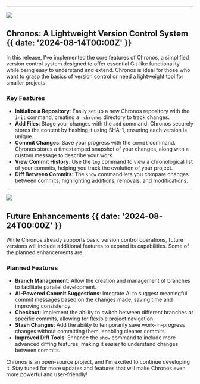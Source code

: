 

---

![](@/images/chronos-file-structure.png)

## Chronos: A Lightweight Version Control System {{ date: '2024-08-14T00:00Z' }}

In this release, I've implemented the core features of Chronos, a simplified version control system designed to offer essential Git-like functionality while being easy to understand and extend. Chronos is ideal for those who want to grasp the basics of version control or need a lightweight tool for smaller projects.

### <SparkleIcon /> Key Features

- **Initialize a Repository**: Easily set up a new Chronos repository with the `init` command, creating a `.chronos` directory to track changes.
- **Add Files**: Stage your changes with the `add` command. Chronos securely stores the content by hashing it using SHA-1, ensuring each version is unique.
- **Commit Changes**: Save your progress with the `commit` command. Chronos stores a timestamped snapshot of your changes, along with a custom message to describe your work.
- **View Commit History**: Use the `log` command to view a chronological list of your commits, helping you track the evolution of your project.
- **Diff Between Commits**: The `show` command lets you compare changes between commits, highlighting additions, removals, and modifications.

---

![](@/images/commit-diff.png)

## Future Enhancements {{ date: '2024-08-24T00:00Z' }}

While Chronos already supports basic version control operations, future versions will include additional features to expand its capabilities. Some of the planned enhancements are:

### <SparkleIcon /> Planned Features

- **Branch Management**: Allow the creation and management of branches to facilitate parallel development.
- **AI-Powered Commit Suggestions**: Integrate AI to suggest meaningful commit messages based on the changes made, saving time and improving consistency.
- **Checkout**: Implement the ability to switch between different branches or specific commits, allowing for flexible project navigation.
- **Stash Changes**: Add the ability to temporarily save work-in-progress changes without committing them, enabling cleaner commits.
- **Improved Diff Tools**: Enhance the `show` command to include more advanced diffing features, making it easier to understand changes between commits.

Chronos is an open-source project, and I'm excited to continue developing it. Stay tuned for more updates and features that will make Chronos even more powerful and user-friendly!
